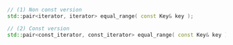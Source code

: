 ```cpp
// (1) Non const version
std::pair<iterator, iterator> equal_range( const Key& key );

// (2) Const version
std::pair<const_iterator, const_iterator> equal_range( const Key& key ) const;
```